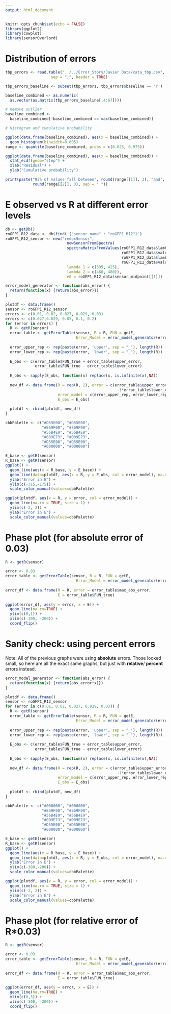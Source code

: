 ```yaml
---
output: html_document
---
```


```r
knitr::opts_chunk$set(echo = FALSE)
library(ggplot2)
library(cowplot)
library(sensorOverlord)
```

# Distribution of errors

```r
tbp_errors <- read.table("../../Error_Story/Javier Data/cata_tbp.csv", 
                    sep = ",", header = TRUE)

tbp_errors_baseline <- subset(tbp_errors, tbp_errors$baseline == 'Y')

baseline_combined <- as.numeric(
  as.vector(as.matrix(tbp_errors_baseline[,4:67])))

# Remove outlier
baseline_combined <- 
  baseline_combined[!baseline_combined == max(baseline_combined)]

# Histogram and cumulative probability 

ggplot(data.frame(baseline_combined), aes(x = baseline_combined)) +
  geom_histogram(binwidth=0.005)
range <- quantile(baseline_combined, probs = c(0.025, 0.975))

ggplot(data.frame(baseline_combined), aes(x = baseline_combined)) +
  stat_ecdf(geom="step") +
  xlab("Residual") +
  ylab("Cumulative probability")

print(paste("95% of values fall between", round(range[[1]], 3), "and", 
            round(range[[2]], 3), sep = " "))
```


# E observed vs R at different error levels

```r
db <- getDb()
roGFP1_R12_data <- db$find('{"sensor_name" : "roGFP1_R12"}')
roGFP1_R12_sensor <- new("redoxSensor",
                           newSensorFromSpectra(
                           spectraMatrixFromValues(roGFP1_R12_data$lambda_min[[1]],
                                                   roGFP1_R12_data$values_min[[1]],
                                                   roGFP1_R12_data$lambda_max[[1]],
                                                   roGFP1_R12_data$values_max[[1]]),
                           lambda_1 = c(395, 425), 
                           lambda_2 = c(460, 480)),
                           e0 = roGFP1_R12_data$sensor_midpoint[[1]])

error_model_generator <- function(abs_error) {
  return(function(x) {return(abs_error)})
}

plotdf <- data.frame()
sensor <- roGFP1_R12_sensor
errors <- c(0.01, 0.02, 0.027, 0.029, 0.03)
errors <- c(0.027,0.029, 0.05, 0.1, 0.2)
for (error in errors) {
  R <- getR(sensor)
  error_table <- getErrorTable(sensor, R = R, FUN = getE,
                               Error_Model = error_model_generator(error))
  
  error_upper_rep <- rep(paste(error, 'upper', sep = "_"), length(R))
  error_lower_rep <- rep(paste(error, 'lower', sep = "_"), length(R))
  
  E_obs <- c(error_table$FUN_true + error_table$upper_error, 
             error_table$FUN_true - error_table$lower_error)
  
  E_obs <- sapply(E_obs, function(x) replace(x, is.infinite(x),NA))
  
  new_df <- data.frame(R = rep(R, 2), error = c(error_table$upper_error,
                                                 -1*error_table$lower_error),
                       error_model = c(error_upper_rep, error_lower_rep),
                       E_obs = E_obs)
  
  plotdf <- rbind(plotdf, new_df)
}

cbbPalette <- c("#D55E00", "#D55E00",
                "#E69F00", "#E69F00", 
                "#56B4E9", "#56B4E9", 
                "#009E73", "#009E73",
                "#D55E00", "#D55E00",
                "#000000", "#000000")

E_base <- getE(sensor)
R_base <- getR(sensor)
ggplot() +
  geom_line(aes(x = R_base, y = E_base)) +
  geom_line(data=plotdf, aes(x = R, y = E_obs, col = error_model), na.rm = TRUE, size = 0.4) +
  ylab("Error in E") +
  ylim(c(-315,-175)) +
  scale_color_manual(values=cbbPalette)

ggplot(plotdf, aes(x = R, y = error, col = error_model)) +
  geom_line(na.rm = TRUE, size = 1) +
  ylim(c(-2, 2)) +
  ylab("Error in E") +
  scale_color_manual(values=cbbPalette)

```

# Phase plot (for absolute error of 0.03)

```r
R <- getR(sensor)

error <- 0.03
error_table <- getErrorTable(sensor, R = R, FUN = getE,
                               Error_Model = error_model_generator(error))
  
error_df <- data.frame(R = R, error = error_table$max_abs_error,
                       E = error_table$FUN_true)
  
ggplot(error_df, aes(y = error, x = E)) +
  geom_line(na.rm=TRUE) +
  ylim(c(0,1)) +
  xlim(c(-300, -200)) +
  coord_flip()
```

# Sanity check: using percent errors

Note: All of the previous graphs were using **absolute** errors. Those
looked small, so here are all the exact same graphs, but just with **relative**/
**percent** errors instead.

```r
error_model_generator <- function(abs_error) {
  return(function(x) {return(abs_error*x)})
}

plotdf <- data.frame()
sensor <- roGFP1_R12_sensor
for (error in c(0.01, 0.02, 0.027, 0.029, 0.03)) {
  R <- getR(sensor)
  error_table <- getErrorTable(sensor, R = R, FUN = getE,
                               Error_Model = error_model_generator(error))
  
  error_upper_rep <- rep(paste(error, 'upper', sep = "_"), length(R))
  error_lower_rep <- rep(paste(error, 'lower', sep = "_"), length(R))
  
  E_obs <- c(error_table$FUN_true + error_table$upper_error, 
             error_table$FUN_true - error_table$lower_error)
  
  E_obs <- sapply(E_obs, function(x) replace(x, is.infinite(x),NA))
  
  new_df <- data.frame(R = rep(R, 2), error = c(error_table$upper_error,
                                                 -1*error_table$lower_error),
                       error_model = c(error_upper_rep, error_lower_rep),
                       E_obs = E_obs)
  
  plotdf <- rbind(plotdf, new_df)
}

cbbPalette <- c("#000000", "#000000", 
                "#E69F00", "#E69F00", 
                "#56B4E9", "#56B4E9", 
                "#009E73", "#009E73",
                "#D55E00", "#D55E00",
                "#000000", "#000000")

E_base <- getE(sensor)
R_base <- getR(sensor)
ggplot() +
  geom_line(aes(x = R_base, y = E_base)) +
  geom_line(data=plotdf, aes(x = R, y = E_obs, col = error_model), na.rm = TRUE, size = 0.4) +
  ylab("Error in E") +
  ylim(c(-300,-200)) +
  scale_color_manual(values=cbbPalette)

ggplot(plotdf, aes(x = R, y = error, col = error_model)) +
  geom_line(na.rm = TRUE, size = 1) +
  ylim(c(-2, 2)) +
  ylab("Error in E") +
  scale_color_manual(values=cbbPalette)

```

# Phase plot (for relative error of R*0.03)
```r
R <- getR(sensor)

error <- 0.03
error_table <- getErrorTable(sensor, R = R, FUN = getE,
                               Error_Model = error_model_generator(error))
  
error_df <- data.frame(R = R, error = error_table$max_abs_error,
                       E = error_table$FUN_true)
  
ggplot(error_df, aes(y = error, x = E)) +
  geom_line(na.rm=TRUE) +
  ylim(c(0,3)) +
  xlim(c(-300, -200)) +
  coord_flip()
```

